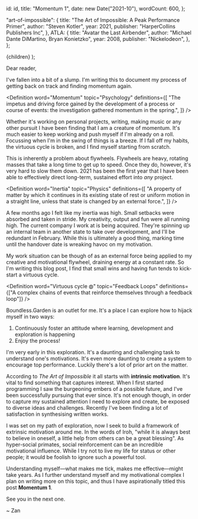 
  id: id,
  title: "Momentum 1",
  date: new Date("2021-10"),
  wordCount: 600,
};

  "art-of-impossible": {
    title: "The Art of Impossible: A Peak Performance Primer",
    author: "Steven Kotler",
    year: 2021,
    publisher: "HarperCollins Publishers Inc",
  },
  ATLA: {
    title: "Avatar the Last Airbender",
    author: "Michael Dante DiMartino, Bryan Konietzko",
    year: 2008,
    publisher: "Nickelodeon",
  },
};

  <ReferenceProvider value={id}>
    <Layout meta={meta}>
      <References references={references} />
      {children}
    </Layout>
  </ReferenceProvider>
);

Dear reader,

I've fallen into a bit of a slump.
I'm writing this to document my process of getting back on track and finding momentum again.

<Definition
  word="Momentum"
  topic="Psychology"
  definitions={[
    "The impetus and driving force gained by the development of a process or course of events: the investigation gathered momentum in the spring.",
  ]}
/>

Whether it's working on personal projects, writing, making music or any other pursuit I have been finding that I am a creature of momentum.
It's much easier to keep working and push myself if I'm already on a roll. Focussing when I'm in the swing of things is a breeze.
If I fall off my habits, the virtuous cycle is broken, and I find myself starting from scratch.

This is inherently a problem about flywheels. Flywheels are heavy, rotating masses that take a long time to get up to speed.
Once they do, however, it's very hard to slow them down.
2021 has been the first year that I have been able to effectively direct long-term, sustained effort into _any_ project.

<Definition
  word="Inertia"
  topic="Physics"
  definitions={[
    "A property of matter by which it continues in its existing state of rest or uniform motion in a straight line, unless that state is changed by an external force.",
  ]}
/>

A few months ago I felt like my inertia was high. Small setbacks were absorbed and taken in stride.
My creativity, output and fun were all running high.
The current company I work at is being acquired.
They're spinning up an internal team in another state to take over development, and I'll be redundant in February.
While this is ultimately a good thing, marking time until the handover date is wreaking havoc on my motivation.

My work situation can be though of as an external force being applied to my creative and motivational flywheel, draining energy at a constant rate.
So I'm writing this blog post, I find that small wins and having fun tends to kick-start a virtuous cycle.

<Definition
  word="Virtuous cycle ◍"
  topic="Feedback Loops"
  definitions={["A complex chains of events that reinforce themselves through a feedback loop"]}
/>

Boundless.Garden is an outlet for me. It's a place I can explore how to hijack myself in two ways:

1. Continuously foster an attitude where learning, development and exploration is happening
2. Enjoy the process!

I'm very early in this exploration. It's a daunting and challenging task to understand one's motivations.
It's even more daunting to create a system to encourage top performance.
Luckily there's a lot of prior art on the matter.

According to _The Art of Impossible_ it all starts with **intrinsic motivation**<Inline citation="art-of-impossible"/>.
It's vital to find something that captures interest.
When I first started programming I saw the burgeoning embers of a possible future, and I've been successfully pursuing that ever since.
It's not enough though, in order to capture my sustained attention I need to explore and create, be exposed to diverse ideas and challenges.
Recently I've been finding a lot of satisfaction in synthesising written works.

I was set on my path of exploration, now I seek to build a framework of extrinsic motivation around me.
In the words of Iroh, "while it is always best to believe in oneself, a little help from others can be a great blessing"<Inline citation="ATLA" />.
As hyper-social primates, social reinforcement can be an incredible motivational influence.
While I try not to live my life for status or other people; it would be foolish to ignore such a powerful tool.

Understanding myself—what makes me tick, makes me effective—might take years.
As I further understand myself and my motivational complex I plan on writing more on this topic, and thus I have aspirationally titled this post **Momentum 1**.

See you in the next one.

~ Zan
